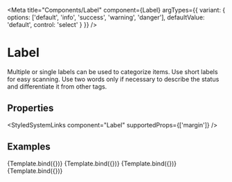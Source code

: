 
<Meta
    title="Components/Label"
    component={Label}
    argTypes={{
        variant: {
            options: ['default', 'info', 'success', 'warning', 'danger'],
            defaultValue: 'default',
            control: 'select'
        }
    }}
/>


# Label

Multiple or single labels can be used to categorize items.
Use short labels for easy scanning. Use two words only if necessary to describe the status and differentiate it from other tags.

## Properties

<ArgsTable of={Label} />

<StyledSystemLinks component="Label" supportedProps={['margin']} />

## Examples

<Canvas>
    <Story name="Default" args={{ children: 'Default' }}>
        {Template.bind({})}
    </Story>
    <Story name="Success" args={{ variant: 'success', filled: true, children: 'Congratulations' }}>
        {Template.bind({})}
    </Story>
    <Story name="Warning" args={{ variant: 'warning', children: 'Caution' }}>
        {Template.bind({})}
    </Story>
    <Story name="Danger" args={{ variant: 'danger', filled: true, children: 'Failed️' }}>
        {Template.bind({})}
    </Story>
</Canvas>
